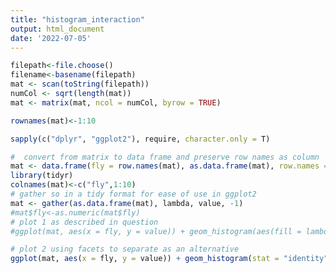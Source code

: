 ```yaml
---
title: "histogram_interaction"
output: html_document
date: '2022-07-05'
---
```



```r



filepath<-file.choose()
filename<-basename(filepath)
mat <- scan(toString(filepath))
numCol <- sqrt(length(mat))
mat <- matrix(mat, ncol = numCol, byrow = TRUE)

rownames(mat)<-1:10

sapply(c("dplyr", "ggplot2"), require, character.only = T)

#  convert from matrix to data frame and preserve row names as column
mat <- data.frame(fly = row.names(mat), as.data.frame(mat), row.names = NULL)
library(tidyr)
colnames(mat)<-c("fly",1:10)
# gather so in a tidy format for ease of use in ggplot2
mat <- gather(as.data.frame(mat), lambda, value, -1)
#mat$fly<-as.numeric(mat$fly)
# plot 1 as described in question
#ggplot(mat, aes(x = fly, y = value)) + geom_histogram(aes(fill = lambda), stat = "identity", position = "dodge")        

# plot 2 using facets to separate as an alternative
ggplot(mat, aes(x = fly, y = value)) + geom_histogram(stat = "identity") + facet_grid(. ~ lambda)+ggtitle(filename)

```
